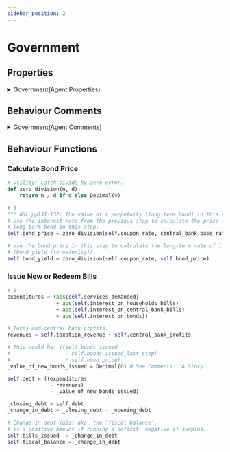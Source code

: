 ```yaml
---
sidebar_position: 2
---
```


# Government 

## Properties

<details>
  <summary>Government(Agent Properties)</summary>
  <div>
    <div>
        ```python showLineNumbers title="agents.py"
        class Government(mesa.Agent):
            """A Government agent."""

            def __init__(self,
                         coupon_rate,
                         tax_data,
                         num_producer,
                         expenditure_data,
                         unique_id,
                         model) -> None:
                super().__init__(unique_id, model)
                
                self.breed = "Government"
                self.period = 0 # Model run step.
                self.tax_data = tax_data # Government tax rates.
                # Pure government expenditures in in nominal terms.
                self.expenditure_data = expenditure_data

                # (G) Government expenditure in each step.
                self.pure_expenditure = Decimal(0)
                # (θ) Rate of tax in each step.
                self.taxation_rate = Decimal(0)
                # (Gd) Services demanded by Government.
                self.services_demanded = Decimal(0)
                # (Bhs) Proportion of bills as interest-bearing money supplied to households.
                self.bills_issued_to_households = Decimal(0)
                # (Bcbs) Proportion of bills as interest-bearing money supplied to central bank.
                self.bills_issued_to_central_bank = Decimal(0)
                # (INT_Bh) Total interest-bearing bill payments made to households.
                self.interest_on_households_bills = Decimal(0)
                # (INT_Bcb) Total interest-bearing bill payments made to the central bank.
                self.interest_on_central_bank_bills = Decimal(0)
                # (Fcb) Profits on interest-bearing bills held by the central bank.
                self.central_bank_profits = Decimal(0)
                # (Td) Tax policy
                self.taxation_revenue = Decimal(0)
                # (GD) Government debt (public debt), in nominal terms.
                self.debt = Decimal(0)

                """ Government Issued Consols (Long-Term Bonds)
                Proportion govt debt in the form of long-term bonds, 'consols',
                also called 'perpetuities' because thay are never redeemed.
                Actually, this is in effect a long-term bond account the value
                of which is adjusted in response to household demands.        
                """
                # (PbL) Market price of a long-term bond.
                self.bond_price = Decimal(0)
                # (PbL_Last) (t-1)
                self.bond_price_last_step = Decimal(0)
                # (BLs)
                self.bonds_issued = Decimal(0)
                # (BLs_Last) (t-1)
                self.bonds_issued_last_step = Decimal(0)
                # The coupon rate of a perpetuity: A percentage value.
                self.coupon_rate = Decimal(coupon_rate)
                # (rbL) The long-term rate of interest, aka the 'bond yield (to maturity)'.
                self.bond_yield = Decimal(0)
                # (INT_BLh) Total coupon revenue payments made to households.
                self.interest_on_bonds = Decimal(0)

                """ Government Issued Bills:
                Government bills are new money that is created from an increase in government debt.
                New money bills (Bs) transform into long-term bonds (BLs), interest-bearing money
                held by households (Bhd) or interest-bearing money held by the central bank (Bcbd).
                """
                # (Bs): 'bills_issued' is expressed in terms of the additional change in
                # Treasury bills that are issued within this period (step).
                self.bills_issued = Decimal(0)
                # The deficit / surplus of bills issued.
                self.fiscal_balance = Decimal(0)
                
                # Number of producers in the system.
                self.num_producers = Decimal(num_producer)
        ```
    </div>
  </div>
</details>

## Behaviour Comments

<details>
  <summary>Government(Agent Comments)</summary>
  <div>
    <div>
        ```python showLineNumbers title="agents.py"
        def step(self):
          """ Government Functions (each and every step):
          1 Update the amount of new (pure) expenditure.
          2 Update, if changed, the (taxation) obligation rate.
          3 Connect with and distribute pure expenditures to Producers.
          4 Distribute interest on Treasury bills and long-term bond coupon payments, if any,
          to Households and the Central Bank. (t-1)
          5 Calculate the value of a perpetuity.
          6 Government budget constraint: Issue or redeem existing Treasury bills. (t)
          """

          # 6
          """ G&L p146: Govt Budget Constraint (Bs): A Story
          (Equation 5.14) ΔBs ≡ Bs - Bs₋₁ == ((G + rb₋₁ * Bs₋₁ + BLs₋₁)
                                              - (T + rb₋₁ * Bcb₋₁)
                                              - ΔBLs₋₁ * PbL)

          "The bills 'Bs' that need to be newly issued are equal to government expenditures, 
          including its interest payments minus the govt revenues - taxes and central bank profits -
          plus the value of the newly issued long-term bonds. Needless to say, when there is a
          government surplus, or when the government deficit is financed by new issues of
          long-term bonds, the change in Treasury bills will be negative and bills will be redeemed."

          G&L p147: A Story: "Suppose that households do not want to hold so many bonds,
          either because of a change in their liquidity preference, or because they expect
          a fall in the price of bonds. Households will thus offer part of their holdings of
          bonds for sale. We can assume that the central bank purchases the offered bonds at
          the previously set price, and immediately turns around, asking the Treasury to redeem
          the bonds so obtained, exchanging them for the new issue of bills of an equivalent amount.
          
          This story is compatible with equation (5.14) which says the government issues new
          bills as a response to a government deficit and as a response to changes in the
          value of newly issued or newly retired bonds, so that we do have
          'government.bonds_issued' = 'household.bonds_demanded', while the central bank still
          only holds bills."

          Agent model issue: Household agents do not currently 'buy' or 'sell' government bonds.
          Their demands for government bonds as part of their portfolio of money assets work in the
          same way as do their demands for interest-bearing bills, that is, it is a savings account
          an agent will add part of its wealth to, or subtract part of its wealth from.
          There is currently no accounting for the relationship between a household agent
          central bank and government in the instance that a household wishes to lower its holding
          of govt bonds. A household will simply adjust for its portfolio composition change in
          'household.bonds_demanded', at the same time 'government.bonds_issued' is adjusted
          (in the opposite direction) to reflect the total amount of bonds the government now
          has outstanding to the household sector. Bond coupon payments to households
          adjust in the next step.
          
          Therefore, the final part of G&L equation 5.14, that is, '- ΔBLs₋₁ * PbL'
          (see '_value_of_new_bonds_issued'), is currently set to 0 in the model.
          """
        ```
    </div>
  </div>
</details>

## Behaviour Functions

### Calculate Bond Price

```python showLineNumbers title="agents.py"
# Utility: Catch divide by zero error.
def zero_division(n, d):
    return n / d if d else Decimal(0)

# 5
""" G&L pp131-132: The value of a perpetuity (long-term bond) in this step. """
# Use the interest rate from the previous step to calculate the price of a
# long-term bond in this step.
self.bond_price = zero_division(self.coupon_rate, central_bank.base_rate)

# Use the bond price in this step to calculate the long-term rate of interest
# (bond yield (to maturity)).
self.bond_yield = zero_division(self.coupon_rate, self.bond_price)
```

### Issue New or Redeem Bills

```python showLineNumbers title="agents.py"
# 6
expenditures = (abs(self.services_demanded)
                + abs(self.interest_on_households_bills)
                + abs(self.interest_on_central_bank_bills)
                + abs(self.interest_on_bonds))

# Taxes and central bank profits.
revenues = self.taxation_revenue + self.central_bank_profits

# This would be: ((self.bonds_issued
#                  - self.bonds_issued_last_step)
#                  * self.bond_price)
_value_of_new_bonds_issued = Decimal(0) # See Comments: 'A Story'.

self.debt = ((expenditures
              - revenues)
              - _value_of_new_bonds_issued)

_closing_debt = self.debt
_change_in_debt = _closing_debt - _opening_debt

# Change in debt (ΔBs) aka, the 'fiscal balance',
# is a positive amount if running a deficit, negative if surplus.
self.bills_issued -= _change_in_debt
self.fiscal_balance = _change_in_debt
```
